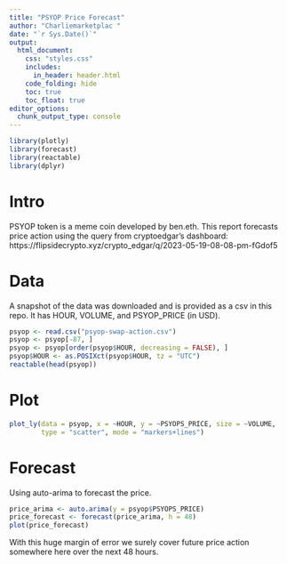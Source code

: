 ```yaml
---
title: "PSYOP Price Forecast"
author: "Charliemarketplac "
date: "`r Sys.Date()`"
output:
  html_document:
    css: "styles.css"
    includes:
      in_header: header.html
    code_folding: hide
    toc: true
    toc_float: true
editor_options: 
  chunk_output_type: console
---
```


```r
library(plotly)
library(forecast)
library(reactable)
library(dplyr)
```

# Intro

PSYOP token is a meme coin developed by ben.eth. This report forecasts price action 
using the query from cryptoedgar's dashboard: https://flipsidecrypto.xyz/crypto_edgar/q/2023-05-19-08-08-pm-fGdof5


# Data 

A snapshot of the data was downloaded and is provided as a csv in this repo.
It has HOUR, VOLUME, and PSYOP_PRICE (in USD). 

```r

psyop <- read.csv("psyop-swap-action.csv")
psyop <- psyop[-87, ]
psyop <- psyop[order(psyop$HOUR, decreasing = FALSE), ]
psyop$HOUR <- as.POSIXct(psyop$HOUR, tz = "UTC")
reactable(head(psyop))
```


# Plot 

```r
plot_ly(data = psyop, x = ~HOUR, y = ~PSYOPS_PRICE, size = ~VOLUME,
        type = "scatter", mode = "markers+lines")

```

# Forecast 

Using auto-arima to forecast the price. 

```r
price_arima <- auto.arima(y = psyop$PSYOPS_PRICE)
price_forecast <- forecast(price_arima, h = 48)
plot(price_forecast)
```

With this huge margin of error we surely cover future price action somewhere here over the next 48 hours. 


